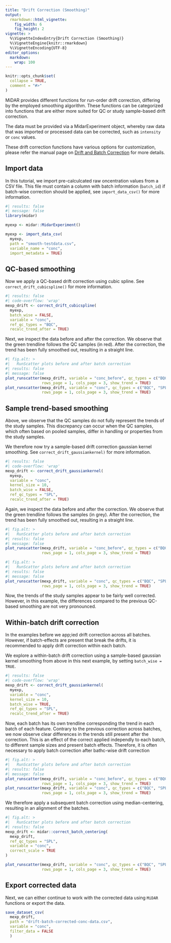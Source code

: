 ```yaml
---
title: "Drift Correction (Smoothing)"
output: 
  rmarkdown::html_vignette:
    fig_width: 6
    fig_height: 2
vignette: >
  %\VignetteIndexEntry{Drift Correction (Smoothing)}
  %\VignetteEngine{knitr::rmarkdown}
  %\VignetteEncoding{UTF-8}
editor_options: 
  markdown: 
    wrap: 100
---
```


```r
knitr::opts_chunk$set(
  collapse = TRUE,
  comment = "#>"
)

```

MiDAR provides different functions for run-order drift correction, differing by the employed
smoothing algorithm. These functions can be categorized into functions that are either more suited
for QC or study sample-based drift correction.

The data must be provided via a MidarExperiment object, whereby raw data that was imported or
processed data can be corrected, such as `intensity` or `conc` values.

These drift correction functions have various options for customization, please refer the manual
page on [Drift and Batch Correction](07_driftbatchcorr.html) for more details.

## Import data

In this tutorial, we import pre-calculcated raw oncentration values from a CSV file. This file must
contain a column with batch information (`batch_id`) if batch-wise correction should be applied, see
`import_data_csv()` for more information.

```r
#| results: false  
#| message: false
library(midar)

myexp <- midar::MidarExperiment()

myexp <- import_data_csv(
  myexp,
  path = "smooth-testdata.csv", 
  variable_name = "conc", 
  import_metadata = TRUE)
```

## QC-based smoothing

Now we apply a QC-based drift correction using cubic spline. See `correct_drift_cubicspline()` for
more information.

```r
#| results: false  
#| code-overflow: 'wrap'
mexp_drift <- correct_drift_cubicspline(
  myexp,
  batch_wise = FALSE,
  variable = "conc",
  ref_qc_types = "BQC",
  recalc_trend_after = TRUE)
```

Next, we inspect the data before and after the correction. We observe that the green trendline
follows the QC samples (in red). After the correction, the trend has been fully smoothed out,
resulting in a straight line.

```r
#| fig.alt: >
#|   RunScatter plots before and after batch correction
#| results: false 
#| message: false
plot_runscatter(mexp_drift, variable = "conc_before", qc_types = c("BQC", "SPL"),
                rows_page = 1, cols_page = 3, show_trend = TRUE)
plot_runscatter(mexp_drift, variable = "conc", qc_types = c("BQC", "SPL"),
                rows_page = 1, cols_page = 3, show_trend = TRUE)
```

## Sample trend-based smoothing

Above, we observe that the QC samples do not fully represent the trends of the study samples. This
discrepancy can occur when the QC samples, which often based on pooled samples, differ in handling
or properties from the study samples.

We therefore now try a sample-based drift correction gaussian kernel smoothing. See
`correct_drift_gaussiankernel)` for more information.

```r
#| results: false  
#| code-overflow: 'wrap'
mexp_drift <- correct_drift_gaussiankernel(
  myexp,
  variable = "conc",
  kernel_size = 10,
  batch_wise = FALSE,
  ref_qc_types = "SPL",
  recalc_trend_after = TRUE)

```

Again, we inspect the data before and after the correction. We observe that the green trendline
follows the samples (in grey). After the correction, the trend has been fully smoothed out,
resulting in a straight line.

```r
#| fig.alt: >
#|   RunScatter plots before and after batch correction
#| results: false 
#| message: false
plot_runscatter(mexp_drift, variable = "conc_before", qc_types = c("BQC", "SPL"),
                rows_page = 1, cols_page = 3, show_trend = TRUE)

```

```r
#| fig.alt: >
#|   RunScatter plots before and after batch correction
#| results: false 
#| message: false
plot_runscatter(mexp_drift, variable = "conc", qc_types = c("BQC", "SPL"),
                rows_page = 1, cols_page = 3, show_trend = TRUE)    
```
Now, the trends of the study samples appear to be fairly well corrected. However, in this example,
the differences compared to the previous QC-based smoothing are not very pronounced.

## Within-batch drift correction

In the examples before we app;ied drift correction across all batches. However, if batch-effects are
present that break the drifts, it is recommended to apply drift correction within each batch.

We explore a within-batch drift correction using a sample-based gaussian kernel smoothing from above
in this next example, by setting `batch_wise = TRUE`.

```r
#| results: false  
#| code-overflow: 'wrap'
mexp_drift <- correct_drift_gaussiankernel(
  myexp,
  variable = "conc",
  kernel_size = 10,
  batch_wise = TRUE,
  ref_qc_types = "SPL",
  recalc_trend_after = TRUE)
```

Now, each batch has its own trendline corresponding the trend in each batch of each feature.
Contrary to the previous correction across batches, we now observe clear differences in the trends
still present after the correction. This is an effect of the correct applied independly to each
batch, to different sample sizes and present batch effects. Therefore, it is often necessary to
apply batch correction after bathc-wise drift correction

```r
#| fig.alt: >
#|   RunScatter plots before and after batch correction
#| results: false 
#| message: false
plot_runscatter(mexp_drift, variable = "conc_before", qc_types = c("BQC", "SPL"),
                rows_page = 1, cols_page = 3, show_trend = TRUE)
plot_runscatter(mexp_drift, variable = "conc", qc_types = c("BQC", "SPL"),
                rows_page = 1, cols_page = 3, show_trend = TRUE)
```

We therefore apply a subsequent batch correction using median-centering, resulting in an alignment
of the batches.

```r
#| fig.alt: >
#|   RunScatter plots before and after batch correction
#| results: false 
mexp_drift <- midar::correct_batch_centering(
  mexp_drift, 
  ref_qc_types = "SPL", 
  variable = "conc",
  correct_scale = TRUE
)

plot_runscatter(mexp_drift, variable = "conc", qc_types = c("BQC", "SPL"),
                rows_page = 1, cols_page = 3, show_trend = TRUE)
```

## Export corrected data

Next, we can either continue to work with the corrected data using `MiDAR` functions or export the
data.

```r
save_dataset_csv(
  mexp_drift, 
  path = "drift-batch-corrected-conc-data.csv", 
  variable = "conc", 
  filter_data = FALSE
  )
```
